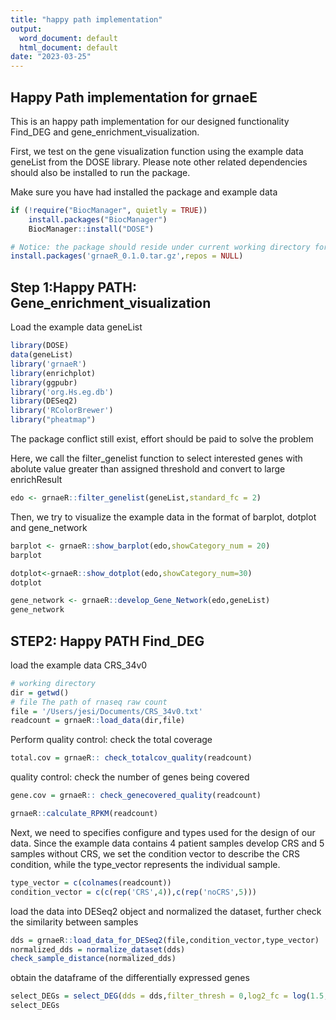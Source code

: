 ```yaml
---
title: "happy path implementation"
output:
  word_document: default
  html_document: default
date: "2023-03-25"
---
```


## Happy Path implementation for grnaeE
This is an happy path implementation for our designed functionality Find_DEG and gene_enrichment_visualization.


First, we test on the gene visualization function using the example data geneList from the DOSE library. Please note other related dependencies should
also be installed to run the package.


Make sure you have had installed the package and example data 


```r
if (!require("BiocManager", quietly = TRUE))
    install.packages("BiocManager")
    BiocManager::install("DOSE")

# Notice: the package should reside under current working directory for installation
install.packages('grnaeR_0.1.0.tar.gz',repos = NULL)
```



## Step 1:Happy PATH: Gene_enrichment_visualization 
Load the example data geneList
```r
library(DOSE)
data(geneList)
library('grnaeR')
library(enrichplot)
library(ggpubr)
library('org.Hs.eg.db')
library(DESeq2)
library('RColorBrewer')
library("pheatmap")
```
The package conflict still exist, effort should be paid to solve the problem



Here, we call the filter_genelist function to select interested genes with abolute value greater than assigned threshold and convert to large enrichResult
```r
edo <- grnaeR::filter_genelist(geneList,standard_fc = 2)
```

Then, we try to visualize the example data in the format of barplot, dotplot and gene_network 

```r
barplot <- grnaeR::show_barplot(edo,showCategory_num = 20)
barplot

```


```r
dotplot<-grnaeR::show_dotplot(edo,showCategory_num=30)
dotplot
```
```r
gene_network <- grnaeR::develop_Gene_Network(edo,geneList)
gene_network
```




## STEP2: Happy PATH Find_DEG
load the example data CRS_34v0 
```r
# working directory
dir = getwd()
# file The path of rnaseq raw count
file = '/Users/jesi/Documents/CRS_34v0.txt'
readcount = grnaeR::load_data(dir,file)
```

Perform quality control: check the total coverage 
```r
total.cov = grnaeR:: check_totalcov_quality(readcount)
```

quality control: check the number of genes being covered
```r
gene.cov = grnaeR:: check_genecovered_quality(readcount)
```

```r
grnaeR::calculate_RPKM(readcount)
```


Next, we need to specifies configure and types used for the design of our  data. Since the example data contains 4 patient samples develop CRS and 5 samples without CRS, we set the condition vector to describe the CRS condition, while the type_vector represents the individual sample.
```r
type_vector = c(colnames(readcount))
condition_vector = c(c(rep('CRS',4)),c(rep('noCRS',5)))
```

load the data into DESeq2 object and normalized the dataset, further check the similarity between samples
```r
dds = grnaeR::load_data_for_DESeq2(file,condition_vector,type_vector)
normalized_dds = normalize_dataset(dds)
check_sample_distance(normalized_dds)
```

obtain the dataframe of the differentially expressed genes
```r
select_DEGs = select_DEG(dds = dds,filter_thresh = 0,log2_fc = log(1.5,2), padjust = 0.05)
select_DEGs
```








